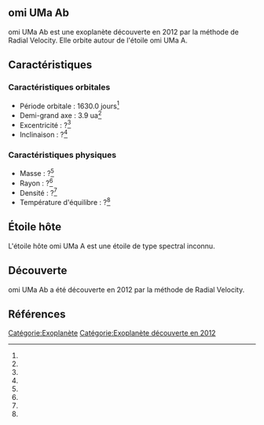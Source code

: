 == omi UMa Ab ==

{{Infobox Exoplanète
| nom = omi UMa Ab
| image = 
| légende = 
| étoile = omi UMa A
| constellation = 
| ascension_droite = 
| déclinaison = 
| distance = ?
| type_spectral = ?
| masse = ?<ref></ref>
| rayon = ?<ref></ref>
| densité = ?<ref></ref>
| gravité = ?<ref></ref>
| température = ?<ref></ref>
| période = 1630.0 j<ref></ref>
| demi_grand_axe = 3.9 ua<ref></ref>
| excentricité = ?<ref></ref>
| inclinaison = ?<ref></ref>
| méthode_découverte = Radial Velocity
| date_découverte = 2012
| statut = Confirmée
}}

omi UMa Ab est une exoplanète découverte en 2012 par la méthode de Radial Velocity. Elle orbite autour de l'étoile omi UMa A.

== Caractéristiques ==

=== Caractéristiques orbitales ===
* Période orbitale : 1630.0 jours<ref></ref>
* Demi-grand axe : 3.9 ua<ref></ref>
* Excentricité : ?<ref></ref>
* Inclinaison : ?<ref></ref>

=== Caractéristiques physiques ===
* Masse : ?<ref></ref>
* Rayon : ?<ref></ref>
* Densité : ?<ref></ref>
* Température d'équilibre : ?<ref></ref>

== Étoile hôte ==

{{Infobox Étoile
| nom = omi UMa A
| image = 
| légende = 
| constellation = 
| ascension_droite = 
| déclinaison = 
| distance = ?
| type_spectral = ?
| magnitude_absolue = 
| magnitude_apparente = 
| masse = ?<ref></ref>
| rayon = ?<ref></ref>
| température = ?<ref></ref>
| métallicité = ?<ref></ref>
| âge = ?<ref></ref>
}}

L'étoile hôte omi UMa A est une étoile de type spectral inconnu.

== Découverte ==

omi UMa Ab a été découverte en 2012 par la méthode de Radial Velocity.

== Références ==
<references />

[[Catégorie:Exoplanète]]
[[Catégorie:Exoplanète découverte en 2012]]
